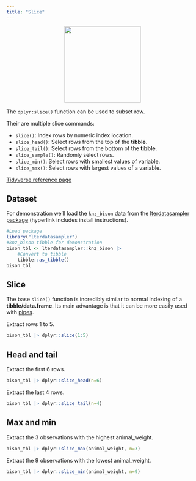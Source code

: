 ```yaml
---
title: "Slice"
---
```


<center>
![](images/dplyr_slice.png){style="width:200px"}
</center>

The `dplyr:slice()` function can be used to subset row.

Their are multiple slice commands:

- `slice()`: Index rows by numeric index location.
- `slice_head()`: Select rows from the top of the __tibble__.
- `slice_tail()`: Select rows from the bottom of the __tibble__.
- `slice_sample()`: Randomly select rows.
- `slice_min()`: Select rows with smallest values of variable.
- `slice_max()`: Select rows with largest values of a variable.

[Tidyverse reference page](https://dplyr.tidyverse.org//reference/slice.html)

## Dataset

For demonstration we'll load the `knz_bison` data from the [lterdatasampler package](/datasets/lterdatasampler.qmd) (hyperlink includes install instructions).

```r
#Load package
library("lterdatasampler")
#knz_bison tibble for demonstration
bison_tbl <- lterdatasampler::knz_bison |>
    #Convert to tibble
    tibble::as_tibble()
bison_tbl
```

## Slice

The base `slice()` function is incredibly similar to normal indexing of a __tibble/data.frame__.
Its main advantage is that it can be more easily used with [pipes](/dplyr/pipes.qmd).

Extract rows 1 to 5.

```r
bison_tbl |> dplyr::slice(1:5)
```

## Head and tail

Extract the first 6 rows.

```r
bison_tbl |> dplyr::slice_head(n=6)
```

Extract the last 4 rows.

```r
bison_tbl |> dplyr::slice_tail(n=4)
```

## Max and min

Extract the 3 observations with the highest animal_weight.

```r
bison_tbl |> dplyr::slice_max(animal_weight, n=3)
```

Extract the 9 observations with the lowest animal_weight.

```r
bison_tbl |> dplyr::slice_min(animal_weight, n=9)
```